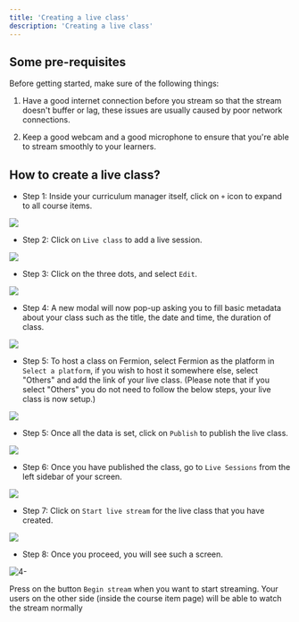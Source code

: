 ```yaml
---
title: 'Creating a live class'
description: 'Creating a live class'
---
```



## Some pre-requisites

Before getting started, make sure of the following things:

1. Have a good internet connection before you stream so that the stream doesn't buffer or lag, these issues are usually caused by poor network connections.

2. Keep a good webcam and a good microphone to ensure that you're able to stream smoothly to your learners.

## How to create a live class?

-   Step 1: Inside your curriculum manager itself, click on `+` icon to expand to all course items.

![](https://creator-assets.codedamn.com/fermion-instructor/02-08-2024/instructor_66467ae8ada1f52e23942268/uWvJbPKm3DMti2JjPbBIS)

-   Step 2: Click on `Live class` to add a live session.

![](https://creator-assets.codedamn.com/fermion-instructor/02-08-2024/instructor_66467ae8ada1f52e23942268/FM1dnvffNnoOLkM8ls8Dt)

-   Step 3: Click on the three dots, and select `Edit`.

![](https://creator-assets.codedamn.com/fermion-instructor/02-08-2024/instructor_66467ae8ada1f52e23942268/0C520USI5UiCicobzKJpX)

-   Step 4: A new modal will now pop-up asking you to fill basic metadata about your class such as the title, the date and time, the duration of class.

![](https://creator-assets.codedamn.com/fermion-instructor/02-08-2024/instructor_66467ae8ada1f52e23942268/fAnfwR9VuQFZPGKSTwEw8)

-   Step 5: To host a class on Fermion, select Fermion as the platform in `Select a platform`, if you wish to host it somewhere else, select "Others" and add the link of your live class. (Please note that if you select "Others" you do not need to follow the below steps, your live class is now setup.)

![](https://creator-assets.codedamn.com/fermion-instructor/02-08-2024/instructor_66467ae8ada1f52e23942268/zelv5AW6WhcN4tEt9TJnp)

-   Step 5: Once all the data is set, click on `Publish` to publish the live class.

![](https://creator-assets.codedamn.com/fermion-instructor/02-08-2024/instructor_66467ae8ada1f52e23942268/F8fgpmWgvW7Qe1Bo3JDfy)

-   Step 6: Once you have published the class, go to `Live Sessions` from the left sidebar of your screen.

![](https://creator-assets.codedamn.com/fermion-instructor/02-08-2024/instructor_66467ae8ada1f52e23942268/xuAI7WtFVNgUfQTHvaEwC)

-   Step 7: Click on `Start live stream` for the live class that you have created.

![](https://codedamn-website-assets.s3.us-east-1.amazonaws.com/uploads/04-01-2025/screenshot-000660%402x.cldpma.png)

-   Step 8: Once you proceed, you will see such a screen.

![4-](https://codedamn-website-assets.s3.us-east-1.amazonaws.com/uploads/04-01-2025/screenshot-000661%402x.xtzpea.png)

Press on the button `Begin stream` when you want to start streaming. Your users on the other side (inside the course item page) will be able to watch the stream normally
